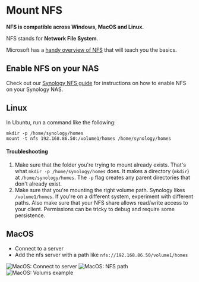 

<MetaDescription content="Mount an NFS network share on Linux and Mac" />

# Mount NFS

**NFS is compatible across Windows, MacOS and Linux.**

NFS stands for **Network File System**.

Microsoft has a [handy overview of NFS](https://learn.microsoft.com/en-us/windows-server/storage/nfs/nfs-overview) that will teach you the basics.

## Enable NFS on your NAS

Check out our [Synology NFS guide](/content/enable-synology-nfs) for instructions on how to enable NFS on your Synology NAS.

## Linux

In Ubuntu, run a command like the following:

```
mkdir -p /home/synology/homes
mount -t nfs 192.168.86.50:/volume1/homes /home/synology/homes
```

#### Troubleshooting

1. Make sure that the folder you're trying to mount already exists. That's what `mkdir -p /home/synology/homes` does. It makes a directory (`mkdir`) at `/home/synology/homes`. The `-p` flag creates any parent directories that don't already exist.
2. Make sure that you're mounting the right volume path. Synology likes `/volume1/homes`. If you're on a different system, experiment with different paths. Also make sure that your NFS share allows read/write access to your client. Permissions can be tricky to debug and require some persistence.

## MacOS

- Connect to a server
- Add the nfs server with a path like `nfs://192.168.86.50/volume1/homes`

![MacOS: Connect to server](/images/content/mount-synology-nfs/macos-connect-to-server.png)
![MacOS: NFS path](/images/content/mount-synology-nfs/macos-nfs-path.png)
![MacOS: Volums example](/images/content/mount-synology-nfs/macos-volumes-example.png)

